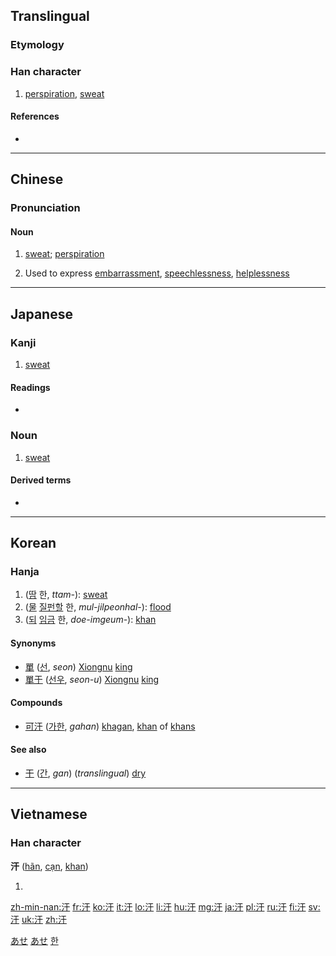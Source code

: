 ==Translingual==

===Etymology===
{{Han compound|水|干|c1=s|c2=p|ls=psc}}

===Han character===
{{Han char|rn=85|rad=水|as=03|sn=6|four=3114<sub>0</sub>|canj=水一十 (EMJ)|ids=⿰[[氵]][[干]]}}

# [[perspiration]], [[sweat]]

====References====
* {{Han ref|kx=0605.110|dkj=17130|dj=0999.040|hdz=31550.060|uh=6C57|ud=27735|bh=A6BD|bd=42685}}

----

==Chinese==
{{zh-hanzi-box|[[汗]]}}

===Pronunciation===
{{zh-pron
|m=hàn
|c=hon4,hon6
|h=pfs=hon
|mn=kōaⁿ
|mc=y
|oc=y
|cat=n
}}

====Noun====
{{zh-noun|ts|mw=[[滴]], [[头]], [[身]]}}

# [[sweat]]; [[perspiration]]
#: {{usex|我正流着汗。|tr=wǒ zhèng liú zhe hàn.|t=I'm dripping with sweat.|lang=cmn}}
# {{label|cmn|internet slang}} Used to express [[embarrassment]], [[speechlessness]], [[helplessness]]

----

==Japanese==

===Kanji===
{{ja-kanji|grade=c|rs=水03}}

# [[sweat]]

====Readings====
* {{ja-readings|goon=[[がん]] (gan)|kanon=[[かん]] (kan)|kun=[[あせ]] (ase)}}

===Noun===
{{ja-noun|あせ}}

# [[sweat]]

====Derived terms====
* {{l|ja|汗をかく|tr=[[あせをかく]], ase o kaku}}

[[Category:1000 Japanese basic words|あせ]]
[[Category:ja:Bodily fluids|あせ]]

----

==Korean==

===Hanja===
{{ko-hanja|hangeul=한|eumhun=|rv=han|mr=han|y=han}}

# ([[땀]] 한, ''ttam-''): [[sweat]]
# ([[물]] [[질펀하다|질펀할]] 한, ''mul-jilpeonhal-''): [[flood]]
# ([[되]] [[임금]] 한, ''doe-imgeum-''): [[khan]]

====Synonyms====
* [[單]] ([[선]], ''seon'') [[w:Xiongnu|Xiongnu]] [[king]]
* [[單于]] ([[선우]], ''seon-u'') [[w:Xiongnu|Xiongnu]] [[king]]

====Compounds====
* [[可汗]] ([[가한]], ''gahan'') [[khagan]], [[khan]] of [[khan]]s

====See also====
* [[干]] ([[간]], ''gan'') (''translingual'') [[dry]]

[[Category:Hanja readings|한]]

----

==Vietnamese==

===Han character===
'''汗''' ([[hãn]], [[cạn]], [[khan]])

# {{defn|lang=vi}}

[[zh-min-nan:汗]]
[[fr:汗]]
[[ko:汗]]
[[it:汗]]
[[lo:汗]]
[[li:汗]]
[[hu:汗]]
[[mg:汗]]
[[ja:汗]]
[[pl:汗]]
[[ru:汗]]
[[fi:汗]]
[[sv:汗]]
[[uk:汗]]
[[zh:汗]]
